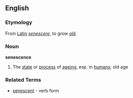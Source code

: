 {{wikipedia}}
==English==
===Etymology===
From [[Latin]] ''[[senescere]]'', to grow [[old]].
===Noun===
'''senescence'''
#{{biology}} The [[state]] or [[process]] of [[ageing]], esp. in [[humans]]; old age

===Related Terms===
* [[senescent]] - verb form